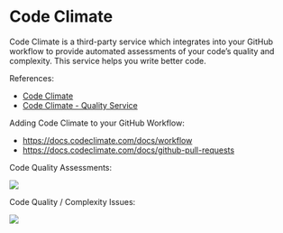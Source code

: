# Code Climate

Code Climate is a third-party service which integrates into your GitHub workflow to provide automated assessments of your code's quality and complexity. This service helps you write better code.

References:

  + [Code Climate](https://codeclimate.com/)
  + [Code Climate - Quality Service](https://codeclimate.com/quality/)

Adding Code Climate to your GitHub Workflow:

  + <https://docs.codeclimate.com/docs/workflow>
  + <https://docs.codeclimate.com/docs/github-pull-requests>

Code Quality Assessments:

![](../../images/code-climate/codebase-summary.png)

Code Quality / Complexity Issues:

![](../../images/code-climate/complexity-issues.png)
